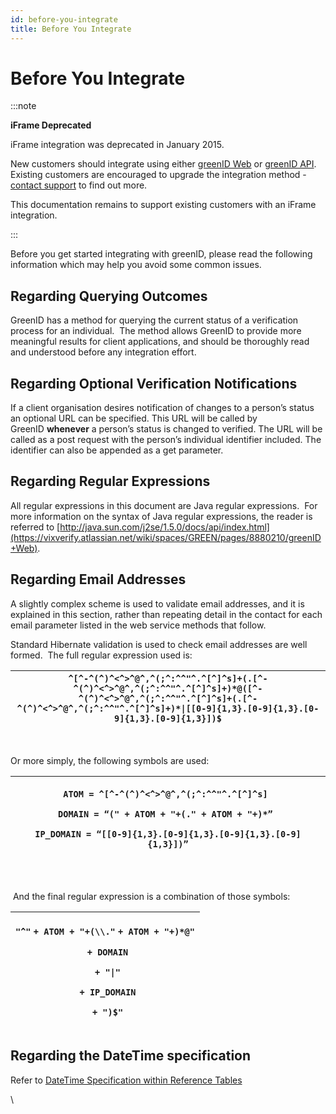 ```yaml
---
id: before-you-integrate
title: Before You Integrate
---
```


# Before You Integrate

:::note

**iFrame Deprecated**

iFrame integration was deprecated in January 2015.

New customers should integrate using either [greenID Web](https://vixverify.atlassian.net/wiki/spaces/GREEN/pages/8880210/greenID+Web) or [greenID API](https://vixverify.atlassian.net/wiki/spaces/GREEN/pages/8880212/greenID+API). Existing customers are encouraged to upgrade the integration method - [contact support](mailto\:support@edentiti.com) to find out more.

This documentation remains to support existing customers with an iFrame integration.

:::

Before you get started integrating with greenID, please read the following information which may help you avoid some common issues.

## Regarding Querying Outcomes

GreenID has a method for querying the current status of a verification process for an individual.  The method allows GreenID to provide more meaningful results for client applications, and should be thoroughly read and understood before any integration effort.

## Regarding Optional Verification Notifications

If a client organisation desires notification of changes to a person’s status an optional URL can be specified. This URL will be called by GreenID **whenever** a person’s status is changed to verified. The URL will be called as a post request with the person’s individual identifier included. The identifier can also be appended as a get parameter.

## Regarding Regular Expressions

All regular expressions in this document are Java regular expressions.  For more information on the syntax of Java regular expressions, the reader is referred to [http://java.sun.com/j2se/1.5.0/docs/api/index.html](https://vixverify.atlassian.net/wiki/spaces/GREEN/pages/8880210/greenID+Web).

## Regarding Email Addresses

A slightly complex scheme is used to validate email addresses, and it is explained in this section, rather than repeating detail in the contact for each email parameter listed in the web service methods that follow.

Standard Hibernate validation is used to check email addresses are well formed.  The full regular expression used is:

| `^[^-^(^)^<^>^@^,^(;^:^^"^.^[^]^s]+(.[^-^(^)^<^>^@^,^(;^:^^"^.^[^]^s]+)*@([^-^(^)^<^>^@^,^(;^:^^"^.^[^]^s]+(.[^-^(^)^<^>^@^,^(;^:^^"^.^[^]^s]+)*\|[[0-9]{1,3}.[0-9]{1,3}.[0-9]{1,3}.[0-9]{1,3}])$` |
| -------------------------------------------------------------------------------------------------------------------------------------------------------------------------------------------------- |

 

Or more simply, the following symbols are used:

| <p>`ATOM = ^[^-^(^)^<^>^@^,^(;^:^^"^.^[^]^s] `</p><p>`DOMAIN = “(" + ATOM + "+(." + ATOM + "+)*” `</p><p>`IP_DOMAIN = “[[0-9]{1,3}.[0-9]{1,3}.[0-9]{1,3}.[0-9]{1,3}])”`</p> |
| --------------------------------------------------------------------------------------------------------------------------------------------------------------------------- |

 

 And the final regular expression is a combination of those symbols:

| <p>`"^"` `+ ATOM + "+(\\."` `+ ATOM + "+)*@"`</p><p>` + DOMAIN`</p><p>` + "\|"`</p><p>` + IP_DOMAIN`</p><p>` + ")$"`</p> |
| ------------------------------------------------------------------------------------------------------------------------ |

## Regarding the DateTime specification

Refer to [DateTime Specification within Reference Tables](https://vixverify.atlassian.net/wiki/spaces/GREEN/pages/11206904/Reference+Tables#ReferenceTables-DateTimespecification) 

\
